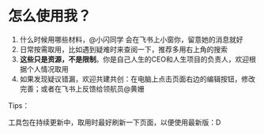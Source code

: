 # 怎么使用我？

1. 什么时候用哪些材料，@小闪同学 会在飞书上小窗你，留意她的消息就好
2. 日常按需取用，比如遇到疑难时来查阅一下，推荐多用右上角的搜索
3. **这些只是资源，不是限制**。你是自己人生的CEO和人生项目的负责人，欢迎根据个人情况取用
4. 如果发现疑议错漏，欢迎共建共创：在电脑上点击页面右边的编辑按钮，修改完善；或者在飞书上反馈给领航员@黄姗

Tips：

工具包在持续更新中，取用时最好刷新一下页面，以便使用最新版：D
